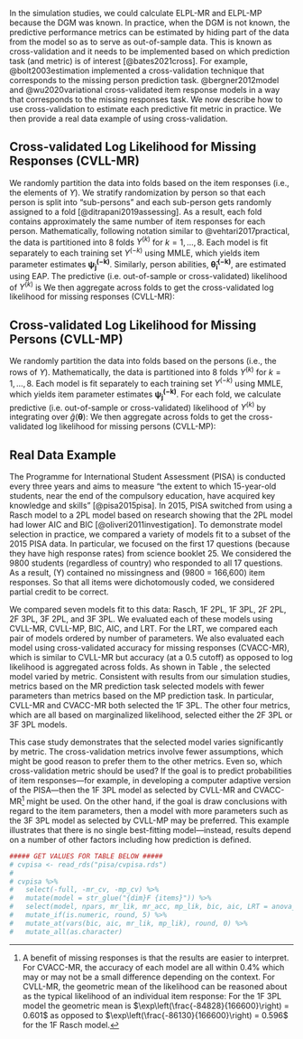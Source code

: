 
In the simulation studies, we could calculate ELPL-MR and ELPL-MP because the DGM was known. In practice, when the DGM is not known, the predictive performance metrics can be estimated by hiding part of the data from the model so as to serve as out-of-sample data. This is known as cross-validation and it needs to be implemented based on which prediction task (and metric) is of interest [@bates2021cross]. For example, @bolt2003estimation implemented a cross-validation technique that corresponds to the missing person prediction task. @bergner2012model and @wu2020variational cross-validated item response models in a way that corresponds to the missing responses task. We now describe how to use cross-validation to estimate each predictive fit metric in practice. We then provide a real data example of using cross-validation.

## Cross-validated Log Likelihood for Missing Responses (CVLL-MR)

We randomly partition the data into folds based on the item responses (i.e., the elements of $Y$). We stratify randomization by person so that each person is split into "sub-persons" and each sub-person gets randomly assigned to a fold [@ditrapani2019assessing]. As a result, each fold contains approximately the same number of item responses for each person. Mathematically, following notation similar to @vehtari2017practical, the data is partitioned into 8 folds $Y^{(k)}$ for $k = 1, \dots, 8$. Each model is fit separately to each training set $Y^{(-k)}$ using MMLE, which yields item parameter estimates $\bm{\psi_j^{(-k)}}$. Similarly, person abilities, $\bm{\hat\theta_i^{(-k)}}$, are estimated using EAP. The predictive (i.e. out-of-sample or cross-validated) likelihood of $Y^{(k)}$ is
\begin{align}
p(Y^{(k)} | Y^{(-k)}) = \prod_{i=1}^{I} \prod_{j=1}^{J}  \hat{\text{Pr}}(y_{ij}^{(k)} | \bm{\hat\psi_j}^{(-k)}, \bm{\hat\theta_i}^{(-k)}).
\end{align}
We then aggregate across folds to get the cross-validated log likelihood for missing responses (CVLL-MR):
\begin{align}
\text{CVLL-MR}(\text{model}(Y)) = \sum_{k = 1}^{K} \log p(Y^{(k)} | Y^{(-k)}).
\end{align}

## Cross-validated Log Likelihood for Missing Persons (CVLL-MP)

We randomly partition the data into folds based on the persons (i.e., the rows of $Y$). Mathematically, the data is partitioned into 8 folds $Y^{(k)}$ for $k = 1, \dots, 8$. Each model is fit separately to each training set $Y^{(-k)}$ using MMLE, which yields item parameter estimates $\bm{\psi_j^{(-k)}}$. For each fold, we calculate predictive (i.e. out-of-sample or cross-validated) likelihood of $Y^{(k)}$ by integrating over $\hat g(\bm{\theta})$:
\begin{align}
p(Y^{(k)} | Y^{(-k)}) = \prod_{i \in i^{(k)}}^{I} \int \prod_{j=1}^{J} \hat{\text{Pr}}(y_{ij}^{(k)} | \psi_j^{(-k)}, \theta) \hat g(\bm{\theta})d\bm{\theta}.
\end{align}
We then aggregate across folds to get the cross-validated log likelihood for missing persons (CVLL-MP):
\begin{align}
\text{CVLL-MP}(\text{model}(Y)) = \sum_{k = 1}^{K} \log p(Y^{(k)} | Y^{(-k)}).
\end{align}

## Real Data Example

The Programme for International Student Assessment (PISA) is conducted every three years and aims to measure "the extent to which 15-year-old students, near the end of the compulsory education, have acquired key knowledge and skills" [@pisa2015pisa]. In 2015, PISA switched from using a Rasch model to a 2PL model based on research showing that the 2PL model had lower AIC and BIC [@oliveri2011investigation]. To demonstrate model selection in practice, we compared a variety of models fit to a subset of the 2015 PISA data. In particular, we focused on the first 17 questions (because they have high response rates) from science booklet 25. We considered the 9800 students (regardless of country) who responded to all 17 questions. As a result, \(Y\) contained no missingness and \(9800 \cdot 17 = 166,600\) item responses. So that all items were dichotomously coded, we considered partial credit to be correct.

We compared seven models fit to this data: Rasch, 1F 2PL, 1F 3PL, 2F 2PL, 2F 3PL, 3F 2PL, and 3F 3PL. We evaluated each of these models using CVLL-MR, CVLL-MP, BIC, AIC, and LRT. For the LRT, we compared each pair of models ordered by number of parameters. We also evaluated each model using cross-validated accuracy for missing responses (CVACC-MR), which is similar to CVLL-MR but accuracy (at a 0.5 cutoff) as opposed to log likelihood is aggregated across folds. As shown in Table \ref{tab:results1}, the selected model varied by metric. Consistent with results from our simulation studies, metrics based on the MR prediction task selected models with fewer parameters than metrics based on the MP prediction task. In particular, CVLL-MR and CVACC-MR both selected the 1F 3PL. The other four metrics, which are all based on marginalized likelihood, selected either the 2F 3PL or 3F 3PL models.

This case study demonstrates that the selected model varies significantly by metric. The cross-validation metrics involve fewer assumptions, which might be good reason to prefer them to the other metrics. Even so, which cross-validation metric should be used? If the goal is to predict probabilities of item responses—for example, in developing a computer adaptive version of the PISA—then the 1F 3PL model as selected by CVLL-MR and CVACC-MR^[A benefit of missing responses is that the results are easier to interpret. For CVACC-MR, the accuracy of each model are all within 0.4% which may or may not be a small difference depending on the context. For CVLL-MR, the geometric mean of the likelihood can be reasoned about as the typical likelihood of an individual item response: For the 1F 3PL model the geometric mean is $\exp\left(\frac{-84828}{166600}\right) = 0.601$ as opposed to $\exp\left(\frac{-86130}{166600}\right) = 0.596$ for the 1F Rasch model.] might be used. On the other hand, if the goal is draw conclusions with regard to the item parameters, then a model with more parameters such as the 3F 3PL model as selected by CVLL-MP may be preferred. This example illustrates that there is no single best-fitting model—instead, results depend on a number of other factors including how prediction is defined.

```r
##### GET VALUES FOR TABLE BELOW #####
# cvpisa <- read_rds("pisa/cvpisa.rds")
# 
# cvpisa %>%
# 	select(-full, -mr_cv, -mp_cv) %>% 
# 	mutate(model = str_glue("{dim}F {items}")) %>%
# 	select(model, npars, mr_lik, mr_acc, mp_lik, bic, aic, LRT = anova_p) %>%
# 	mutate_if(is.numeric, round, 5) %>%
# 	mutate_at(vars(bic, aic, mr_lik, mp_lik), round, 0) %>%
# 	mutate_all(as.character)
```

\setlength{\tabcolsep}{2pt}
\begin{table}
\caption{Fit of seven models to a subset of the 2015 PISA data according to six metrics. Models are ordered by number of parameters. Consistent with results from the simulation studies, metrics based on the missing responses prediction task prefer models with fewer parameters (i.e., less flexible). LRT is the p-value for the model compared to the model in the previous row, which is why the first value is NA. Each of these comparisons yielded a p-value <10\textasciicircum{}-10, thus the most flexible model was selected. * indicates the winning model according to the metric.}
\centering
\begin{small}
\begin{tabular}[t]{llllllll}
\toprule
Model & Parameters & CVLL-MR & CVACC-MR & CVLL-MP & BIC & AIC & LRT\\
\midrule
1F Rasch & 18 & -86130 & 0.74454   & -89816 & 179759  & 179630 & NA\\
1F 2PL & 34 & -84921 & 0.74708     & -88844 & 177923  & 177679 & <10\textasciicircum{}-10\\
2F 2PL & 50 & -85869 & 0.74757     & -88758 & 177859  & 177499 & <10\textasciicircum{}-10\\
1F 3PL & 51 & *-84828* & *0.74782* & -88756 & 177880  & 177513 & <10\textasciicircum{}-10\\
3F 2PL & 65 & -86019 & 0.74764     & -88741 & 177915  & 177448 & <10\textasciicircum{}-10\\
2F 3PL & 67 & -85930 & 0.74734     & -88682 & *177837*  & 177355 & <10\textasciicircum{}-10\\
3F 3PL & 82 & -86049 & 0.74736     & *-88653* & 177888  & *177298* & *<10\textasciicircum{}-10*\\
\bottomrule
\end{tabular}
\end{small}
\label{tab:inpractice}
\end{table}

